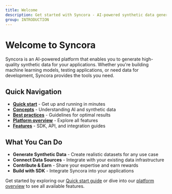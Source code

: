 ```yaml
---
title: Welcome
description: Get started with Syncora - AI-powered synthetic data generation platform
group: INTRODUCTION
---
```


# Welcome to Syncora

Syncora is an AI-powered platform that enables you to generate high-quality synthetic data for your applications. Whether you're building machine learning models, testing applications, or need data for development, Syncora provides the tools you need.

## Quick Navigation

- **[Quick start](/quick-start)** - Get up and running in minutes
- **[Concepts](/concepts)** - Understanding AI and synthetic data
- **[Best practices](/best-practices)** - Guidelines for optimal results
- **[Platform overview](/platform-overview)** - Explore all features
- **[Features](/features)** - SDK, API, and integration guides

## What You Can Do

- **Generate Synthetic Data** - Create realistic datasets for any use case
- **Connect Data Sources** - Integrate with your existing data infrastructure
- **Contribute & Earn** - Share your expertise and earn rewards
- **Build with SDK** - Integrate Syncora into your applications

Get started by exploring our [Quick start guide](/quick-start) or dive into our [platform overview](/platform-overview) to see all available features.
